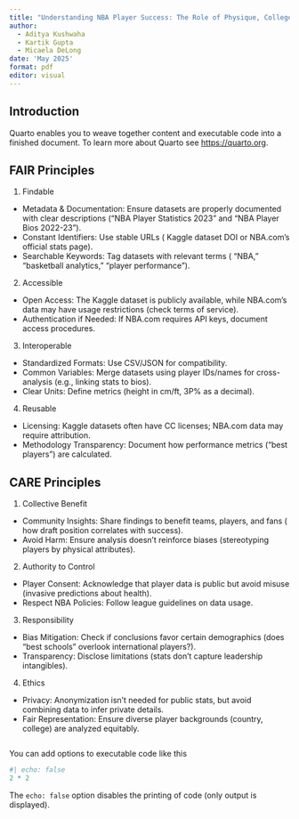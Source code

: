 ```yaml
---
title: "Understanding NBA Player Success: The Role of Physique, College, and Draft Background"
author:
  - Aditya Kushwaha
  - Kartik Gupta
  - Micaela DeLong
date: 'May 2025'
format: pdf
editor: visual
---
```


## Introduction 

Quarto enables you to weave together content and executable code into a finished document. To learn more about Quarto see <https://quarto.org>.

## FAIR Principles 

1. Findable 
- Metadata & Documentation: Ensure datasets are properly documented with clear descriptions ("NBA Player Statistics 2023" and "NBA Player Bios 2022-23").  
- Constant Identifiers: Use stable URLs ( Kaggle dataset DOI or NBA.com’s official stats page).  
- Searchable Keywords: Tag datasets with relevant terms ( "NBA," "basketball analytics," "player performance").  
2. Accessible 
- Open Access: The Kaggle dataset is publicly available, while NBA.com’s data may have usage restrictions (check terms of service).  
- Authentication if Needed: If NBA.com requires API keys, document access procedures.  
3. Interoperable  
- Standardized Formats: Use CSV/JSON for compatibility.  
- Common Variables: Merge datasets using player IDs/names for cross-analysis (e.g., linking stats to bios).  
- Clear Units: Define metrics (height in cm/ft, 3P% as a decimal).  
4. Reusable
- Licensing: Kaggle datasets often have CC licenses; NBA.com data may require attribution.  
- Methodology Transparency: Document how performance metrics ("best players") are calculated.  



## CARE Principles 

1. Collective Benefit  
- Community Insights: Share findings to benefit teams, players, and fans ( how draft position correlates with success).  
- Avoid Harm: Ensure analysis doesn’t reinforce biases (stereotyping players by physical attributes).  
2. Authority to Control
- Player Consent: Acknowledge that player data is public but avoid misuse (invasive predictions about health).  
- Respect NBA Policies: Follow league guidelines on data usage.  
3. Responsibility
- Bias Mitigation: Check if conclusions favor certain demographics (does "best schools" overlook international players?).  
- Transparency: Disclose limitations (stats don’t capture leadership intangibles).  
4. Ethics
- Privacy: Anonymization isn’t needed for public stats, but avoid combining data to infer private details.  
- Fair Representation: Ensure diverse player backgrounds (country, college) are analyzed equitably.  


```r

```

You can add options to executable code like this

```r
#| echo: false
2 * 2
```

The `echo: false` option disables the printing of code (only output is displayed).
